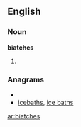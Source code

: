 ==English==

===Noun===
'''biatches'''

# {{plural of|biatch}}

===Anagrams===
* {{alphagram|abcehist}}
* [[icebaths#English|icebaths]], [[ice baths#English|ice baths]]


[[ar:biatches]]